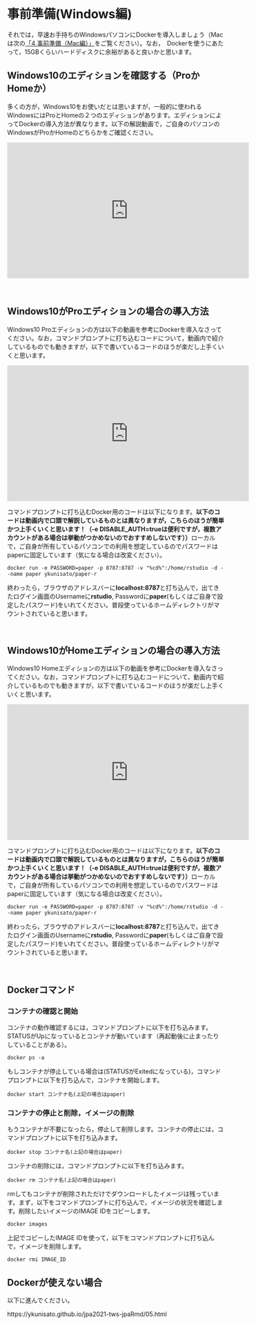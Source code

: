 # 事前準備(Windows編)

それでは，早速お手持ちのWindowsパソコンにDockerを導入しましょう（Macは次の[「4 事前準備（Mac編）」](https://ykunisato.github.io/jpa2020-tws-002/04.html)をご覧ください）。なお，　Dockerを使うにあたって，15GBくらいハードディスクに余裕があると良いかと思います。


## Windows10のエディションを確認する（ProかHomeか）

多くの方が，Windows10をお使いだとは思いますが，一般的に使われるWindowsにはProとHomeの２つのエディションがあります。エディションによってDockerの導入方法が異なります。以下の解説動画で，ご自身のパソコンのWindowsがProかHomeのどちらかをご確認ください。

<iframe width="560" height="315" src="https://www.youtube.com/embed/qw5iVL8Zhek" frameborder="0" allow="accelerometer; autoplay; clipboard-write; encrypted-media; gyroscope; picture-in-picture" allowfullscreen></iframe>

<br />

## Windows10がProエディションの場合の導入方法

Windows10 Proエディションの方は以下の動画を参考にDockerを導入なさってください。なお，コマンドプロンプトに打ち込むコードについて，動画内で紹介しているものでも動きますが，以下で書いているコードのほうが楽だし上手くいくと思います。

<iframe width="560" height="315" src="https://www.youtube.com/embed/aStsqv2DpF4" frameborder="0" allow="accelerometer; autoplay; clipboard-write; encrypted-media; gyroscope; picture-in-picture" allowfullscreen></iframe>

コマンドプロンプトに打ち込むDocker用のコードは以下になります。**以下のコードは動画内で口頭で解説しているものとは異なりますが，こちらのほうが簡単かつ上手くいくと思います！（-e DISABLE_AUTH=trueは便利ですが，複数アカウントがある場合は挙動がつかめないのでおすすめしないです））**ローカルで，ご自身が所有しているパソコンでの利用を想定しているのでパスワードはpaperに固定しています（気になる場合は改変ください）。

```
docker run -e PASSWORD=paper -p 8787:8787 -v "%cd%":/home/rstudio -d --name paper ykunisato/paper-r
```

終わったら，ブラウザのアドレスバーに**localhost:8787**と打ち込んで，出てきたログイン画面のUsernameに**rstudio**, Passwordに**paper**(もしくはご自身で設定したパスワード)をいれてください。普段使っているホームディレクトリがマウントされていると思います。

<br />

## Windows10がHomeエディションの場合の導入方法

Windows10 Homeエディションの方は以下の動画を参考にDockerを導入なさってください。なお，コマンドプロンプトに打ち込むコードについて，動画内で紹介しているものでも動きますが，以下で書いているコードのほうが楽だし上手くいくと思います。

<iframe width="560" height="315" src="https://www.youtube.com/embed/wLEZcc4erlc" frameborder="0" allow="accelerometer; autoplay; clipboard-write; encrypted-media; gyroscope; picture-in-picture" allowfullscreen></iframe>

コマンドプロンプトに打ち込むDocker用のコードは以下になります。**以下のコードは動画内で口頭で解説しているものとは異なりますが，こちらのほうが簡単かつ上手くいくと思います！（-e DISABLE_AUTH=trueは便利ですが，複数アカウントがある場合は挙動がつかめないのでおすすめしないです））**ローカルで，ご自身が所有しているパソコンでの利用を想定しているのでパスワードはpaperに固定しています（気になる場合は改変ください）。

```
docker run -e PASSWORD=paper -p 8787:8787 -v "%cd%":/home/rstudio -d --name paper ykunisato/paper-r
```

終わったら，ブラウザのアドレスバーに**localhost:8787**と打ち込んで，出てきたログイン画面のUsernameに**rstudio**, Passwordに**paper**(もしくはご自身で設定したパスワード)をいれてください。普段使っているホームディレクトリがマウントされていると思います。

<br />

## Dockerコマンド

### コンテナの確認と開始

コンテナの動作確認するには，コマンドプロンプトに以下を打ち込みます。STATUSがUpになっているとコンテナが動いています（再起動後に止まったりしていることがある）。

```
docker ps -a
```

もしコンテナが停止している場合は(STATUSがExitedになっている)，コマンドプロンプトに以下を打ち込んで，コンテナを開始します。

```
docker start コンテナ名(上記の場合はpaper)
```

### コンテナの停止と削除，イメージの削除

もうコンテナが不要になったら，停止して削除します。コンテナの停止には，コマンドプロンプトに以下を打ち込みます。

```
docker stop コンテナ名(上記の場合はpaper)
```

コンテナの削除には，コマンドプロンプトに以下を打ち込みます。

```
docker rm コンテナ名(上記の場合はpaper)
```

rmしてもコンテナが削除されただけでダウンロードしたイメージは残っています。まず，以下をコマンドプロンプトに打ち込んで，イメージの状況を確認します。削除したいイメージのIMAGE IDをコピーします。

```
docker images
```

上記でコピーしたIMAGE IDを使って，以下をコマンドプロンプトに打ち込んで，イメージを削除します。

```
docker rmi IMAGE_ID
```

## Dockerが使えない場合

以下に進んでください。

https://ykunisato.github.io/jpa2021-tws-jpaRmd/05.html
